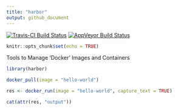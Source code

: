 ```yaml
---
title: "harbor"
output: github_document
---
```


[![Travis-CI Build Status](https://travis-ci.org/hrbrmstr/harbor.svg?branch=master)](https://travis-ci.org/hrbrmstr/harbor) [![AppVeyor Build Status](https://ci.appveyor.com/api/projects/status/github/nuest/harbor?branch=appveyor&svg=true)](https://ci.appveyor.com/project/nuest/harbor)

```r
knitr::opts_chunk$set(echo = TRUE)
```

Tools to Manage 'Docker' Images and Containers

```r
library(harbor)

docker_pull(image = "hello-world")

res <- docker_run(image = "hello-world", capture_text = TRUE)

cat(attr(res, "output"))
```
